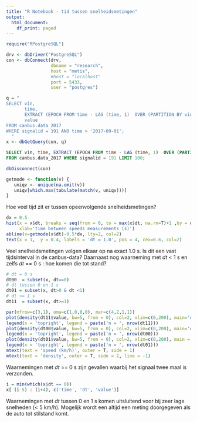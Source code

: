 ```yaml
---
title: "R Notebook - tid tussen snelheidsmetingen"
output:
  html_document:
    df_print: paged
---
```



```r
require("RPostgreSQL")

drv <- dbDriver("PostgreSQL")
con <- dbConnect(drv, 
                 dbname = "research",
                 host = "metis",
                 #host = "localhost"
                 port = 5433,
                 user = "postgres")

q = "
SELECT vin, 
       time, 
       EXTRACT (EPOCH FROM time - LAG (time, 1)  OVER (PARTITION BY vin ORDER BY vin, time)) dt, 
       value
FROM canbus.data_2017 
WHERE signalid = 191 AND time > '2017-09-01';
  "
x <- dbGetQuery(con, q)
```


```sql
SELECT vin, time, EXTRACT (EPOCH FROM time - LAG (time, 1)  OVER (PARTITION BY vin ORDER BY vin, time)) dt, value
FROM canbus.data_2017 WHERE signalid = 191 LIMIT 100;
```

```r
dbDisconnect(con)
```

```r
getmode <- function(v) {
   uniqv <- unique(na.omit(v))
   uniqv[which.max(tabulate(match(v, uniqv)))]
}
```


Hoe veel tijd zit er tussen opeenvolgende snelheidsmetingen? 
```r
dx = 0.5
hist(x = x$dt, breaks = seq(from = 0, to = max(x$dt, na.rm=T)+1 ,by = dx), xlim=c(0,60), freq = F, las=1,
     xlab='time between speeds measurements (s)')
abline(v=getmode(x$dt)-0.5*dx, lty=2, col=2)
text(x = 1,  y = 0.4, labels = 'dt = 1.0', pos = 4, cex=0.6, col=2)
```

Veel snelheidsmetingen volgen elkaar op na exact 1.0 s. Is dit een vast tijdsinterval in de canbus-data?
Daarnaast nog waarneming met _dt_ < 1 s en zelfs _dt_ == 0 s : hoe komen die tot stand?
```r
# dt = 0 s
dt00  = subset(x, dt==0)
# dt tussen 0 en 1 s
dt01 = subset(x, dt>0 & dt <1)
# dt >= 1 s
dt11  = subset(x, dt>=1)

par(mfrow=c(3,1), oma=c(1,0,0,0), mar=c(4,2,1,1))
plot(density(dt11$value, bw=5, from = 0), col=2, xlim=c(0,200), main='dt >= 1 s', yaxt='n', xlab='')
legend(x = 'topright', legend = paste('n = ', nrow(dt11)))
plot(density(dt00$value, bw=5, from = 0), col=2, xlim=c(0,200), main='dt = 0 s', yaxt='n', xlab='')
legend(x = 'topright', legend = paste('n = ', nrow(dt00)))
plot(density(dt01$value, bw=5, from = 0), col=2, xlim=c(0,200), main = '0 < dt < 1 s', yaxt='n', xlab='')
legend(x = 'topright', legend = paste('n = ', nrow(dt01)))
mtext(text = 'speed (km/h)', outer = T, side = 1)
mtext(text = 'density', outer = T, side = 2, line = -1)
```
Waarnemingen met _dt_ == 0 s zijn gevallen waarbij het signaal twee maal is verzonden.

```r
i = min(which(x$dt == 0))
x[ (i-5) : (i+4), c('time', 'dt', 'value')]
```

Waarnemingen met _dt_ tussen 0 en 1 s komen uitsluitend voor bij zeer lage snelheden (< 5 km/h). Mogelijk wordt een altijd een meting doorgegeven als de auto tot stilstand komt.

